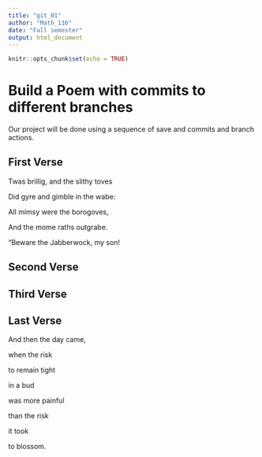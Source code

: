 ---
title: "git_01"
author: "Math_116"
date: "Fall semester"
output: html_document
---

```{r setup, include=FALSE}
knitr::opts_chunk$set(echo = TRUE)
```
# Build a Poem with commits to different branches
Our project will be done using a sequence of save and commits and branch actions.
<!-- Do not modify or change any text in "!--" bracketed areas such as this --- these are instructions to
you, if you change any of this the git program will notice it and compromise your git merging strategy !-->

## First Verse 
<!--Put the first five lines of a poem by Lewis Carrol in this section!-->
Twas brillig, and the slithy toves

Did gyre and gimble in the wabe: 
      
All mimsy were the borogoves,

And the mome raths outgrabe. 

“Beware the Jabberwock, my son!

## Second Verse
<!--Put the first five lines of a poem by Robert Frost here!-->

## Third Verse
<!--Put the first two verses of The Walrus and the Carpenter here!-->

## Last Verse
<!--Put a short poem of your choice 8-20 lines,here!-->
And then the day came,

when the risk

to remain tight

in a bud

was more painful

than the risk

it took

to blossom.